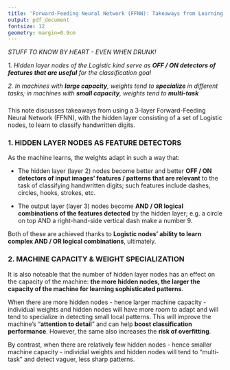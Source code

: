```yaml
---
title: 'Forward-Feeding Neural Network (FFNN): Takeaways from Learning Handwritten Digits'
output: pdf_document
fontsize: 12
geometry: margin=0.9cm
---
```




*STUFF TO KNOW BY HEART - EVEN WHEN DRUNK!*

*1. Hidden layer nodes of the Logistic kind serve as **OFF / ON detectors of features that are useful** for the classification goal*

*2. In machines with **large capacity**, weights tend to **specialize** in different tasks; in machines with **small capacity**, weights tend to **multi-task***



###

This note discusses takeaways from using a 3-layer Forward-Feeding Neural Network (FFNN), with the hidden layer consisting of a set of Logistic nodes, to learn to classify handwritten digits.



### 1. HIDDEN LAYER NODES AS FEATURE DETECTORS

As the machine learns, the weights adapt in such a way that:

* The hidden layer (layer 2) nodes become better and better **OFF / ON detectors of input images' features / patterns that are relevant** to the task of classifying handwritten digits; such features include dashes, circles, hooks, strokes, etc.

* The output layer (layer 3) nodes become **AND / OR logical combinations of the features detected** by the hidden layer; e.g. a circle on top AND a right-hand-side vertical dash make a number 9.

Both of these are achieved thanks to **Logistic nodes' ability to learn complex AND / OR logical combinations**, ultimately.


### 2. MACHINE CAPACITY & WEIGHT SPECIALIZATION

It is also noteable that the number of hidden layer nodes has an effect on the capacity of the machine: **the more hidden nodes, the larger the capacity of the machine for learning sophisticated patterns**.

When there are more hidden nodes - hence larger machine capacity - individual weights and hidden nodes will have more room to adapt and will tend to specialize in detecting small local patterns. This will improve the machine's "**attention to detail**" and can help **boost classification performance**. However, the same also increases the **risk of overfitting**.

By contrast, when there are relatively few hidden nodes - hence smaller machine capacity - individial weights and hidden nodes will tend to "multi-task" and detect vaguer, less sharp patterns.